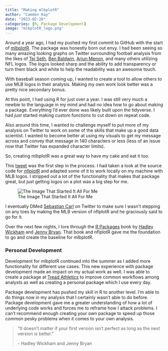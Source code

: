 ```yaml
---
title: "Making mlbplotR"
author: "Camden Kay"
date: "2023-02-26"
categories: [R, Package Development]
image: "mlbplotR_logo.png"
---
```


Around a year ago, I had my pushed my first commit to GitHub with the start of [mlbplotR](camdenk.github.io/mlbplotR). The package was honestly born out envy. I had been seeing so many amazing looking graphs on Twitter surrounding football analysis from the likes of [Tej Seth](https://twitter.com/tejfbanalytics), [Ben Baldwin](https://twitter.com/benbbaldwin), [Arjun Menon](https://twitter.com/arjunmenon100), and many others utilizing NFL logos. The logos looked sharp and the ability to add transparency or turn them black and white to help the readability was an awesome touch.

With baseball season coming up, I wanted to create a tool to allow others to use MLB logos in their analysis. Making my own work look better was a pretty nice secondary bonus.

At this point, I had using R for just over a year. I was still very much a newbie to the language in my mind and had no idea how to go about making a package. Everything I'd ever done was likely built upon the tidyverse. I had *just* started making custom functions to cut down on repeat code.

Also around this time, I wanted to challenge myself to put more of my analysis on Twitter to work on some of the skills that make up a good data scientist. I wanted to become better at using my visuals to get my message across and convey that message in 140 characters or less (less of an issue now that Twitter has expanded character limits).

So, creating mlbplotR was a great way to have my cake and eat it too.

This [tweet](https://twitter.com/k_camden/status/1491166689849147392?s=20) was the first step in the process. I had taken a look at the source code for [nflplotR](https://nflplotr.nflverse.com/index.html) and adapted some of it to work locally on my machine with MLB logos. I stripped out a lot of the functionality that makes that package great, but just getting logos on a plot was a big step for me.

![The Image That Started It All For Me](original_image.jpeg)

I eventually DMed [Sebastian Carl](https://twitter.com/mrcaseb) on Twitter to make sure I wasn't stepping on any toes by making the MLB version of nflplotR and he graciously said to go for it.

Over the next few nights, I tore through the [R Packages](https://r-pkgs.org/) book by [Hadley Wickham](http://hadley.nz/) and [Jenny Bryan](http://jennybryan.org/). That book and nflplotR gave me the foundation to go and create the baseline for mlbplotR.

### Personal Development

Development for mlbplotR continued into the summer as I added more functionality for different use cases. This new experience with package development made an impact on my actual work as well. I was able to create a package at [Tread Athletics](treadathletics.com) to improve common workflows among analysts as well as creating a personal package which I use every day.

Package development has pushed my skill in R to another level. I'm able to do things now in my analysis that I certainly wasn't able to do before. Package development gave me a greater understanding of how a lot of underlying code works and forces me to reframe how I attack problems. I can't recommend enough creating your own package to speed up those common pesky problems when it comes to your own analysis.

> "It doesn't matter if your first version isn't perfect as long as the next version is better."
>
> \- Hadley Wickham and Jenny Bryan
